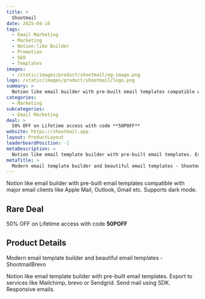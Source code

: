```yaml
---
title: >
  Shootmail
date: 2025-04-16
tags:
  - Email Marketing
  - Marketing
  - Notion-like Builder
  - Promotion
  - SEO
  - Templates
images:
  - /static/images/product/shootmail/og-image.png
logo: /static/images/product/shootmail/logo.png
summary: >
  Notion like email builder with pre-built email templates compatible with major email clients like Apple Mail, Outlook, Gmail etc. Supports dark mode.
categories:
  - Marketing
subcategories:
  - Email Marketing
deal: >
  50% OFF on Lifetime access with code **50POFF**
website: https://shootmail.app
layout: ProductLayout
leaderboardPosition: -1
metaDescription: >
  Notion like email template builder with pre-built email templates. Export to services like Mailchimp, brevo or Sendgrid. Send mail using SDK. Responsive emails.
metaTitle: >
  Modern email template builder and beautiful email templates - ShootmailBrevo
---
```

Notion like email builder with pre-built email templates compatible with major email clients like Apple Mail, Outlook, Gmail etc. Supports dark mode.

## Rare Deal

50% OFF on Lifetime access with code **50POFF**

## Product Details

Modern email template builder and beautiful email templates - ShootmailBrevo

Notion like email template builder with pre-built email templates. Export to services like Mailchimp, brevo or Sendgrid. Send mail using SDK. Responsive emails.
